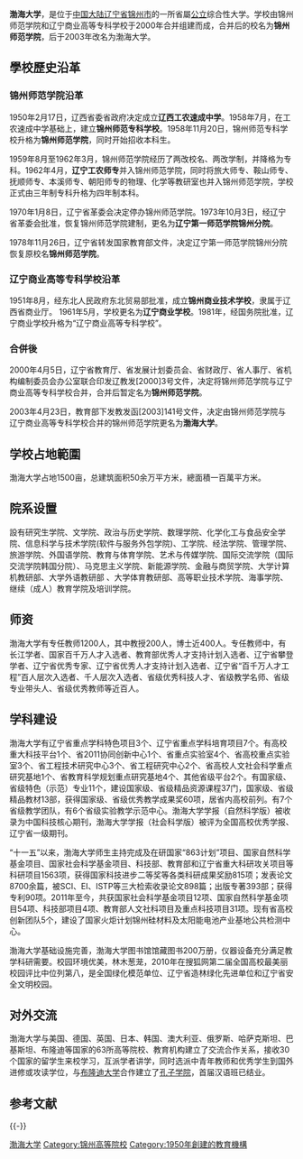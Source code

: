 {{multiple issues|
{{copyedit|time=2014-07-02T15:50:04+00:00}}
{{non-free|time=2014-07-02T15:50:04+00:00}}
}}
{{Infobox 中国大学 |
| 校名 = 渤海大学
| EnglishName = Bohai University
| 校徽 = 
| 校徽說明 = 
| 校訓 = 多学博见 和而不同
| 創校 = 1950年
| 類 = [[公立大学|公立大学]]
| 校長 = [[杨延东|杨延东]]
| 校長職稱1 = 党委书记
| 校長1 = [[秦秋田|秦秋田]]
| 校長職稱2 = 
| 校長2 =
| 所在 = [[中国|中国]][[辽宁省|辽宁省]][[锦州市|锦州市]]
| 校園 = 
| 面積 = 100万[[平方米|平方米]]
| 系 = 4个系、17个学院
| 師 = 1200
| 教授 = 120
| 副教授 = 279
| 助理教授 =
| 講師 =
| 生 = 30383
| 本科生 =  
| 研究生 =  
| 碩士班 =  
| 博士班 =  
| 资料= 2008年4月10日
| 網 = http://www.bhu.edu.cn/
}} 

'''渤海大学'''，是位于[[中国大陆|中国大陆]][[辽宁省|辽宁省]][[锦州市|锦州市]]的一所省屬[[公立大学|公立]]综合性大学。学校由锦州师范学院和辽宁商业高等专科学校于2000年合并组建而成，合并后的校名为'''锦州师范学院'''，后于2003年改名为渤海大学。

== 學校歷史沿革 ==
=== 锦州师范学院沿革 ===
1950年2月17日，辽西省委省政府决定成立'''辽西工农速成中学'''。1958年7月，在工农速成中学基础上，建立'''锦州师范专科学校'''。1958年11月20日，锦州师范专科学校升格为'''锦州师范学院'''，同时开始招收本科生。 

1959年8月至1962年3月，锦州师范学院经历了两改校名、两改学制，并降格为专科。1962年4月，'''辽宁工农师专'''并入锦州师范学院，同时将旅大师专、鞍山师专、抚顺师专、本溪师专、朝阳师专的物理、化学等教研室也并入锦州师范学院，学校正式由三年制专科升格为四年制本科。 

1970年1月8日，辽宁省革委会决定停办锦州师范学院。1973年10月3日，经辽宁省革委会批准，恢复锦州师范学院建制，更名为'''辽宁第一师范学院锦州分院'''。 

1978年11月26日，辽宁省转发国家教育部文件，决定辽宁第一师范学院锦州分院恢复原校名'''锦州师范学院'''。 

=== 辽宁商业高等专科学校沿革 ===
1951年8月，经东北人民政府东北贸易部批准，成立'''锦州商业技术学校'''，隶属于辽西省商业厅。
1961年5月，学校更名为'''辽宁商业学校'''。1981年，经国务院批准，辽宁商业学校升格为“辽宁商业高等专科学校”。 

=== 合併後 ===
2000年4月5日，辽宁省教育厅、省发展计划委员会、省财政厅、省人事厅、省机构编制委员会办公室联合印发辽教发[2000]3号文件，决定将锦州师范学院与辽宁商业高等专科学校合并，合并后暂定名为'''锦州师范学院'''。 

2003年4月23日，教育部下发教发函[2003]141号文件，决定由锦州师范学院与辽宁商业高等专科学校合并的锦州师范学院更名为'''渤海大学'''。

== 学校占地範圍 ==
渤海大学占地1500亩，总建筑面积50余万平方米，總面積一百萬平方米。

== 院系设置 ==
設有研究生学院、文学院、政治与历史学院、数理学院、化学化工与食品安全学院、信息科学与技术学院(软件与服务外包学院)、工学院、经法学院、管理学院、旅游学院、外国语学院、教育与体育学院、艺术与传媒学院、国际交流学院（国际交流学院韩国分院）、马克思主义学院、新能源学院、金融与商贸学院、大学计算机教研部、大学外语教研部 、大学体育教研部、高等职业技术学院、海事学院、继续（成人）教育学院及培训学院。

== 师资 ==
渤海大学有专任教师1200人，其中教授200人，博士近400人。专任教师中，有长江学者、国家百千万人才入选者、教育部优秀人才支持计划入选者、辽宁省攀登学者、辽宁省优秀专家、辽宁省优秀人才支持计划入选者、辽宁省“百千万人才工程”百人层次入选者、千人层次入选者、省级优秀科技人才、省级教学名师、省级专业带头人、省级优秀教师等近百人。

== 学科建设 ==
渤海大学有辽宁省重点学科特色项目3个、辽宁省重点学科培育项目7个。有高校重大科技平台1个、省2011协同创新中心1个、省重点实验室4个、省高校重点实验室3个、省工程技术研究中心3个、省工程研究中心2个、省高校人文社会科学重点研究基地1个、省教育科学规划重点研究基地4个、其他省级平台2个。有国家级、省级特色（示范）专业11个，建设国家级、省级精品资源课程37门，国家级、省级精品教材13部，获得国家级、省级优秀教学成果奖60项，居省内高校前列。有7个省级教学团队，有6个省级实验教学示范中心。渤海大学学报（自然科学版）被收录为中国科技核心期刊，渤海大学学报（社会科学版）被评为全国高校优秀学报、辽宁省一级期刊。

“十一五”以来，渤海大学师生主持完成及在研国家“863计划”项目、国家自然科学基金项目、国家社会科学基金项目、科技部、教育部和辽宁省重大科研攻关项目等科研项目1563项，获得国家科技进步二等奖等各类科研成果奖励815项；发表论文8700余篇，被SCI、EI、ISTP等三大检索收录论文898篇；出版专著393部；获得专利90项。2011年至今，共获国家社会科学基金项目12项、国家自然科学基金项目54项、科技部项目4项、教育部人文社科项目及重点科技项目31项。现有省高校创新团队5个，建设了国家火炬计划锦州硅材料及太阳能电池产业基地公共检测中心。

渤海大学基础设施完善，渤海大学图书馆馆藏图书200万册，仪器设备充分满足教学科研需要。校园环境优美，林木葱茏，2010年在搜狐网第二届全国高校最美丽校园评比中位列第八，是全国绿化模范单位、辽宁省造林绿化先进单位和辽宁省安全文明校园。

== 对外交流 ==
渤海大学与美国、德国、英国、日本、韩国、澳大利亚、俄罗斯、哈萨克斯坦、巴基斯坦、布隆迪等国家的63所高等院校、教育机构建立了交流合作关系，接收30个国家的留学生来校学习，互派学者讲学，同时选派中青年教师和优秀学生到国外进修或攻读学位，与[[布隆迪大学|布隆迪大学]]合作建立了[[孔子学院|孔子学院]]，首届汉语班已结业。

== 参考文献 ==
{{Reflist}}

{{-}}
{{辽宁高等院校}}
[[Category:渤海大学|]]
[[Category:锦州高等院校|Category:锦州高等院校]]
[[Category:1950年創建的教育機構|Category:1950年創建的教育機構]]
